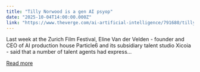 ```yaml
---
title: "Tilly Norwood is a gen AI psyop"
date: "2025-10-04T14:00:00.000Z"
link: "https://www.theverge.com/ai-artificial-intelligence/791680/tilly-norwood-particle6-xicoia-eline-van-der-velden"
---
```


Last week at the Zurich Film Festival, Eline Van der Velden - founder and CEO of AI production house Particle6 and its subsidiary talent studio Xicoia - said that a number of talent agents had express...

[Read more](https://www.theverge.com/ai-artificial-intelligence/791680/tilly-norwood-particle6-xicoia-eline-van-der-velden)

